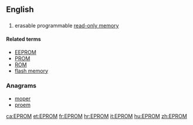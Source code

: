 ==English==
{{wikipedia}}
==={{acronym}}===
{{en-noun}}
# {{electronics}} erasable programmable [[read-only memory]]

====Related terms====
* [[EEPROM]]
* [[PROM]]
* [[ROM]]
* [[flash memory]]

===Anagrams===
* [[moper#English|moper]]
* [[proem#English|proem]]

[[ca:EPROM]]
[[et:EPROM]]
[[fr:EPROM]]
[[hr:EPROM]]
[[it:EPROM]]
[[hu:EPROM]]
[[zh:EPROM]]